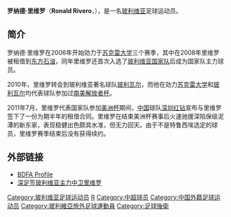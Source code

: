 {{Football player infobox 
| playername = 罗纳德·里维罗<br>Ronald Rivero
| image = 
| fullname = 
| height =  {{height|m=1.83}}
| dateofbirth = {{birth date and age|1980|1|29}} 
| cityofbirth = [[圣克鲁斯_(玻利维亚)|圣克鲁斯]] 
| countryofbirth = {{BOL}} 
| currentclub  = 
| clubnumber = 
| position = [[后卫_(足球)|后卫]]
| youthyears = 
| youthclubs = 
| years = 2006-2009<br>2008<br>2010-2011<br>2011
| clubs = [[秘魯體育大學|苏克雷大学]]<br>→ [[东方石油体育俱乐部|东方石油]]<br>[[玻利瓦尔俱乐部|玻利瓦尔]]<br>→ [[深圳红钻足球俱乐部|深圳红钻]]
| caps(goals) = <br><br>60 (2)<br>14 (0)
| nationalyears = 2008-
| nationalteam = {{fb|BOL}}
| nationalcaps(goals) = 29 (0)
| pcupdate = 2011年11月2日
| ntupdate = 2012年6月16日
}}

'''罗纳德·里维罗'''（'''Ronald Rivero'''，{{bd|1980年|1月29日|catidx=Ronald Rivero}}），是一名[[玻利维亚|玻利维亚]]足球运动员。

==简介==
罗纳德·里维罗在2006年开始効力于[[秘魯體育大學|苏克雷大学]]三个赛季，其中在2008年里维罗被租借到[[东方石油体育俱乐部|东方石油]]，同年里维罗还首次入选了[[玻利维亚国家足球队|玻利维亚国家队]]后成为国家队主力球员。

2010年，里维罗转会到玻利维亚著名球队[[玻利瓦尔俱乐部|玻利瓦尔]]，而他在効力[[秘魯體育大學|苏克雷大学]]和[[玻利瓦尔俱乐部|玻利瓦尔]]均代表球队参加过[[南美解放者杯|南美解放者杯]]。

2011年7月，里维罗代表国家队参加[[2011年美洲国家杯|美洲杯]]期间，[[中国|中国]]球队[[深圳红钻|深圳红钻]]宣布与里维罗签下了一份为期半年的租借合同。里维罗在结束美洲杯赛事后火速驰援深陷保级泥潭的新东家，表现稳健出色颇具水准，但无力回天。由于不是特鲁西埃选定的球员，里维罗赛季结束后没有获得续约。

==外部链接==
* [http://www.bdfa.com.ar/jugadores-RONALD-TYLOR-RIVERO-45215.html BDFA Profile] {{Wayback|url=http://www.bdfa.com.ar/jugadores-RONALD-TYLOR-RIVERO-45215.html |date=20210127231745 }}
* [http://www.chinanews.com/ty/2011/07-08/3168756.shtml 深足签玻利维亚主力中卫里维罗] {{Wayback|url=http://www.chinanews.com/ty/2011/07-08/3168756.shtml |date=20160305082305 }}

{{2011年中超分类名单深圳}}

{{足球運動員小作品}}
{{DEFAULTSORT:Rivero Ronald}}
[[Category:玻利维亚足球运动员|Category:玻利维亚足球运动员]]
[[Category:深圳足球俱乐部球员|R]]
[[Category:中超球员|Category:中超球员]]
[[Category:中国外籍足球运动员|Category:中国外籍足球运动员]]
[[Category:玻利維亞旅外足球運動員|Category:玻利維亞旅外足球運動員]]
[[Category:足球後衛|Category:足球後衛]]